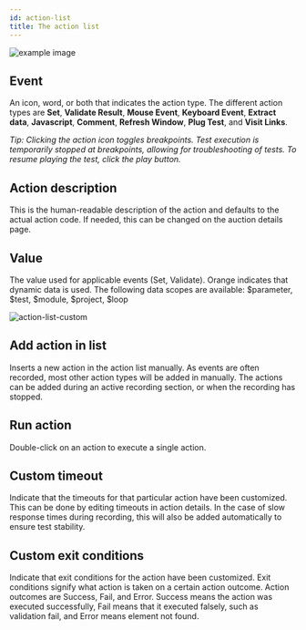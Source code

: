 ```yaml
---
id: action-list
title: The action list
---
```


![example image](../images/action-list.png "Tool bar")

## Event

An icon, word, or both that indicates the action type. The different action types are **Set**, **Validate Result**, **Mouse Event**, **Keyboard Event**, **Extract data**, **Javascript**, **Comment**, **Refresh Window**, **Plug Test**, and **Visit Links**.  

*Tip: Clicking the action icon toggles breakpoints. Test execution is temporarily stopped at breakpoints, allowing for troubleshooting of tests. To resume playing the test, click the play button.*

## Action description

This is the human-readable description of the action and defaults to the actual action code. If needed, this can be changed on the auction details page.

## Value

The value used for applicable events (Set, Validate). Orange indicates that dynamic data is used. The following data scopes are available: $parameter, $test, $module, $project, $loop

![action-list-custom](../images/action-list-custom.png)



## Add action in list

Inserts a new action in the action list manually. As events are often recorded, most other action types will be added in manually. The actions can be added during an active recording section, or when the recording has stopped. 

## Run action

Double-click on an action to execute a single action. 

## Custom timeout

Indicate that the timeouts for that particular action have been customized. This can be done by editing timeouts in action details. In the case of slow response times during recording, this will also be added automatically to ensure test stability. 

## Custom exit conditions

Indicate that exit conditions for the action have been customized. Exit conditions signify what action is taken on a certain action outcome. Action outcomes are Success, Fail, and Error. Success means the action was executed successfully, Fail means that it executed falsely, such as validation fail, and Error means element not found. 
